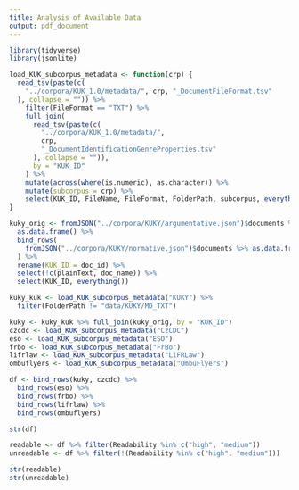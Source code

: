 ```yaml
---
title: Analysis of Available Data
output: pdf_document
---
```


```r
library(tidyverse)
library(jsonlite)

load_KUK_subcorpus_metadata <- function(crp) {
  read_tsv(paste(c(
    "../corpora/KUK_1.0/metadata/", crp, "_DocumentFileFormat.tsv"
  ), collapse = "")) %>%
    filter(FileFormat == "TXT") %>%
    full_join(
      read_tsv(paste(c(
        "../corpora/KUK_1.0/metadata/",
        crp,
        "_DocumentIdentificationGenreProperties.tsv"
      ), collapse = "")),
      by = "KUK_ID"
    ) %>%
    mutate(across(where(is.numeric), as.character)) %>%
    mutate(subcorpus = crp) %>%
    select(KUK_ID, FileName, FileFormat, FolderPath, subcorpus, everything())
}

kuky_orig <- fromJSON("../corpora/KUKY/argumentative.json")$documents %>%
  as.data.frame() %>%
  bind_rows(
    fromJSON("../corpora/KUKY/normative.json")$documents %>% as.data.frame()
  ) %>%
  rename(KUK_ID = doc_id) %>%
  select(!c(plainText, doc_name)) %>%
  select(KUK_ID, everything())

kuky_kuk <- load_KUK_subcorpus_metadata("KUKY") %>%
  filter(FolderPath != "data/KUKY/MD_TXT")

kuky <- kuky_kuk %>% full_join(kuky_orig, by = "KUK_ID")
czcdc <- load_KUK_subcorpus_metadata("CzCDC")
eso <- load_KUK_subcorpus_metadata("ESO")
frbo <- load_KUK_subcorpus_metadata("FrBo")
lifrlaw <- load_KUK_subcorpus_metadata("LiFRLaw")
ombuflyers <- load_KUK_subcorpus_metadata("OmbuFlyers")

df <- bind_rows(kuky, czcdc) %>%
  bind_rows(eso) %>%
  bind_rows(frbo) %>%
  bind_rows(lifrlaw) %>%
  bind_rows(ombuflyers)

str(df)

readable <- df %>% filter(Readability %in% c("high", "medium"))
unreadable <- df %>% filter(!(Readability %in% c("high", "medium")))

str(readable)
str(unreadable)
```
